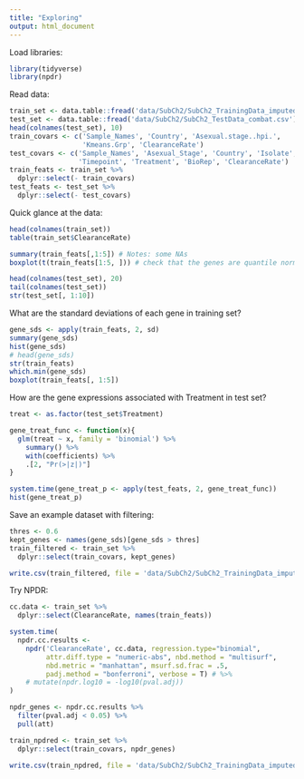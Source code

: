 ```yaml
---
title: "Exploring"
output: html_document
---
```


Load libraries:

```r
library(tidyverse)
library(npdr)
```

Read data:

```r
train_set <- data.table::fread('data/SubCh2/SubCh2_TrainingData_imputed_combat.csv')
test_set <- data.table::fread('data/SubCh2/SubCh2_TestData_combat.csv')
head(colnames(test_set), 10)
train_covars <- c('Sample_Names', 'Country', 'Asexual.stage..hpi.', 
                  'Kmeans.Grp', 'ClearanceRate')
test_covars <- c('Sample_Names', 'Asexual_Stage', 'Country', 'Isolate',
                 'Timepoint', 'Treatment', 'BioRep', 'ClearanceRate')
train_feats <- train_set %>%
  dplyr::select(- train_covars)
test_feats <- test_set %>%
  dplyr::select(- test_covars)
```


Quick glance at the data:

```r
head(colnames(train_set))
table(train_set$ClearanceRate)

summary(train_feats[,1:5]) # Notes: some NAs
boxplot(t(train_feats[1:5, ])) # check that the genes are quantile normalized

head(colnames(test_set), 20)
tail(colnames(test_set))
str(test_set[, 1:10])
```

What are the standard deviations of each gene in training set?

```r
gene_sds <- apply(train_feats, 2, sd)
summary(gene_sds)
hist(gene_sds)
# head(gene_sds)
str(train_feats)
which.min(gene_sds)
boxplot(train_feats[, 1:5])
```

How are the gene expressions associated with Treatment in test set?

```r
treat <- as.factor(test_set$Treatment)

gene_treat_func <- function(x){
  glm(treat ~ x, family = 'binomial') %>%
    summary() %>% 
    with(coefficients) %>%
    .[2, "Pr(>|z|)"]
}

system.time(gene_treat_p <- apply(test_feats, 2, gene_treat_func))
hist(gene_treat_p)
```

Save an example dataset with filtering:

```r
thres <- 0.6
kept_genes <- names(gene_sds)[gene_sds > thres]
train_filtered <- train_set %>%
  dplyr::select(train_covars, kept_genes)

write.csv(train_filtered, file = 'data/SubCh2/SubCh2_TrainingData_imputed_combat_ex_filtered.csv')
```

Try NPDR:

```r
cc.data <- train_set %>%
  dplyr::select(ClearanceRate, names(train_feats))

system.time(
  npdr.cc.results <- 
    npdr('ClearanceRate', cc.data, regression.type="binomial", 
         attr.diff.type = "numeric-abs", nbd.method = "multisurf", 
         nbd.metric = "manhattan", msurf.sd.frac = .5, 
         padj.method = "bonferroni", verbose = T) # %>%
    # mutate(npdr.log10 = -log10(pval.adj))
)

npdr_genes <- npdr.cc.results %>%
  filter(pval.adj < 0.05) %>%
  pull(att)

train_npdred <- train_set %>%
  dplyr::select(train_covars, npdr_genes)

write.csv(train_npdred, file = 'data/SubCh2/SubCh2_TrainingData_imputed_combat_npdred.csv')
```



